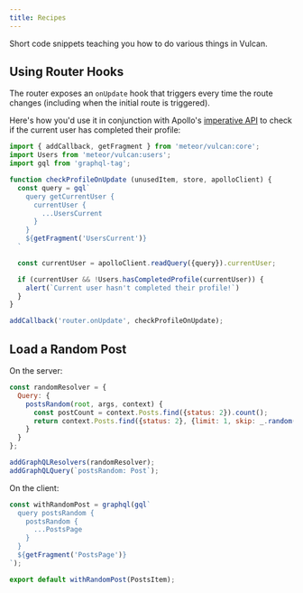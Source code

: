 ```yaml
---
title: Recipes
---
```


Short code snippets teaching you how to do various things in Vulcan.

## Using Router Hooks

The router exposes an `onUpdate` hook that triggers every time the route changes (including when the initial route is triggered).

Here's how you'd use it in conjunction with Apollo's [imperative API](http://dev.apollodata.com/core/read-and-write.html) to check if the current user has completed their profile:

```js
import { addCallback, getFragment } from 'meteor/vulcan:core';
import Users from 'meteor/vulcan:users';
import gql from 'graphql-tag';

function checkProfileOnUpdate (unusedItem, store, apolloClient) {
  const query = gql`
    query getCurrentUser {
      currentUser {
        ...UsersCurrent
      }
    }
    ${getFragment('UsersCurrent')}
  `

  const currentUser = apolloClient.readQuery({query}).currentUser;

  if (currentUser && !Users.hasCompletedProfile(currentUser)) {
    alert(`Current user hasn't completed their profile!`)
  }
}

addCallback('router.onUpdate', checkProfileOnUpdate);
```

## Load a Random Post

On the server:

```js
const randomResolver = {
  Query: {
    postsRandom(root, args, context) {
      const postCount = context.Posts.find({status: 2}).count();
      return context.Posts.find({status: 2}, {limit: 1, skip: _.random(postCount)}).fetch()[0];
    }
  }
};

addGraphQLResolvers(randomResolver);
addGraphQLQuery(`postsRandom: Post`);
```

On the client:

```js
const withRandomPost = graphql(gql`
  query postsRandom {
    postsRandom {
      ...PostsPage
    }
  }
  ${getFragment('PostsPage')}
`);

export default withRandomPost(PostsItem);
```